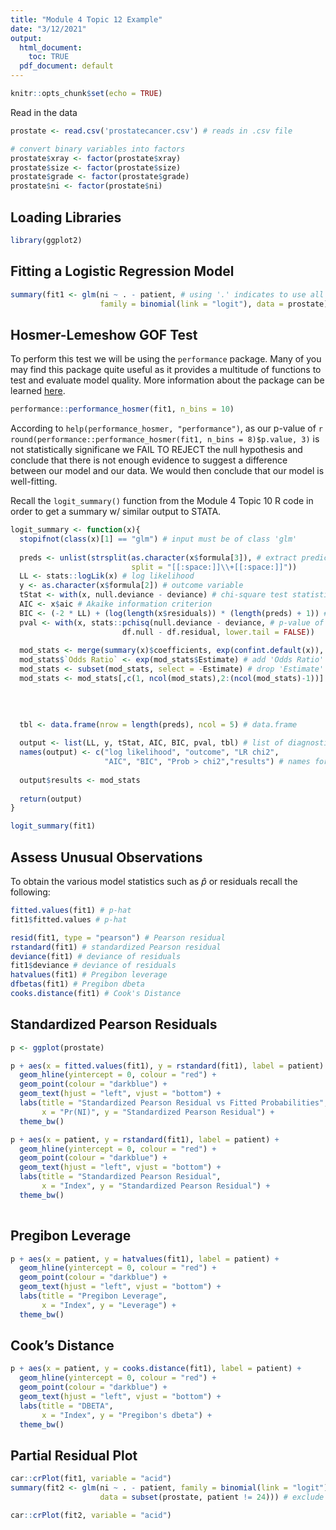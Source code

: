```yaml
---
title: "Module 4 Topic 12 Example"
date: "3/12/2021"
output:
  html_document: 
    toc: TRUE
  pdf_document: default
---
```


```r
knitr::opts_chunk$set(echo = TRUE)
```

Read in the data
```r
prostate <- read.csv('prostatecancer.csv') # reads in .csv file

# convert binary variables into factors
prostate$xray <- factor(prostate$xray)
prostate$size <- factor(prostate$size)
prostate$grade <- factor(prostate$grade)
prostate$ni <- factor(prostate$ni)
```

## Loading Libraries
```r
library(ggplot2)
```


## Fitting a Logistic Regression Model

```r
summary(fit1 <- glm(ni ~ . - patient, # using '.' indicates to use all columns not already named
                    family = binomial(link = "logit"), data = prostate))
```

## Hosmer-Lemeshow GOF Test

To perform this test we will be using the `performance` package. Many of you may find this package quite useful as it provides a multitude of functions to test and evaluate model quality. More information about the package can be learned [here](https://easystats.github.io/performance/index.html).

```r
performance::performance_hosmer(fit1, n_bins = 10)
```

According to `help(performance_hosmer, "performance")`, as our p-value of `r round(performance::performance_hosmer(fit1, n_bins = 8)$p.value, 3)` is not statistically significane we FAIL TO REJECT the null hypothesis and conclude that there is not enough evidence to suggest a difference between our model and our data. We would then conclude that our model is well-fitting.

Recall the `logit_summary()` function from the Module 4 Topic 10 R code in order to get a summary w/ similar output to STATA.

```r
logit_summary <- function(x){
  stopifnot(class(x)[1] == "glm") # input must be of class 'glm'
  
  preds <- unlist(strsplit(as.character(x$formula[3]), # extract predictors used
                           split = "[[:space:]]\\+[[:space:]]"))
  LL <- stats::logLik(x) # log likelihood
  y <- as.character(x$formula[2]) # outcome variable
  tStat <- with(x, null.deviance - deviance) # chi-square test statistic
  AIC <- x$aic # Akaike information criterion
  BIC <- (-2 * LL) + (log(length(x$residuals)) * (length(preds) + 1)) # Bayesian Information Criterion
  pval <- with(x, stats::pchisq(null.deviance - deviance, # p-value of model
                         df.null - df.residual, lower.tail = FALSE))
  
  mod_stats <- merge(summary(x)$coefficients, exp(confint.default(x)), by = "row.names") # model stats
  mod_stats$`Odds Ratio` <- exp(mod_stats$Estimate) # add 'Odds Ratio'
  mod_stats <- subset(mod_stats, select = -Estimate) # drop 'Estimate'
  mod_stats <- mod_stats[,c(1, ncol(mod_stats),2:(ncol(mod_stats)-1))] # reorder columns
  

  
  
  tbl <- data.frame(nrow = length(preds), ncol = 5) # data.frame
  
  output <- list(LL, y, tStat, AIC, BIC, pval, tbl) # list of diagnostics
  names(output) <- c("log likelihood", "outcome", "LR chi2",
                     "AIC", "BIC", "Prob > chi2","results") # names for list
  
  output$results <- mod_stats
  
  return(output)
}
```

```r
logit_summary(fit1)
```

## Assess Unusual Observations

To obtain the various model statistics such as $\hat{p}$ or residuals recall the following:
```r
fitted.values(fit1) # p-hat
fit1$fitted.values # p-hat

resid(fit1, type = "pearson") # Pearson residual
rstandard(fit1) # standardized Pearson residual
deviance(fit1) # deviance of residuals
fit1$deviance # deviance of residuals
hatvalues(fit1) # Pregibon leverage
dfbetas(fit1) # Pregibon dbeta
cooks.distance(fit1) # Cook's Distance
```

## Standardized Pearson Residuals

```r
p <- ggplot(prostate)

p + aes(x = fitted.values(fit1), y = rstandard(fit1), label = patient) +
  geom_hline(yintercept = 0, colour = "red") +
  geom_point(colour = "darkblue") +
  geom_text(hjust = "left", vjust = "bottom") +
  labs(title = "Standardized Pearson Residual vs Fitted Probabilities",
       x = "Pr(NI)", y = "Standardized Pearson Residual") +
  theme_bw()

p + aes(x = patient, y = rstandard(fit1), label = patient) +
  geom_hline(yintercept = 0, colour = "red") +
  geom_point(colour = "darkblue") +
  geom_text(hjust = "left", vjust = "bottom") +
  labs(title = "Standardized Pearson Residual",
       x = "Index", y = "Standardized Pearson Residual") +
  theme_bw()
  
```

## Pregibon Leverage

```r
p + aes(x = patient, y = hatvalues(fit1), label = patient) +
  geom_hline(yintercept = 0, colour = "red") +
  geom_point(colour = "darkblue") +
  geom_text(hjust = "left", vjust = "bottom") +
  labs(title = "Pregibon Leverage",
       x = "Index", y = "Leverage") +
  theme_bw()
```

## Cook's Distance

```r
p + aes(x = patient, y = cooks.distance(fit1), label = patient) +
  geom_hline(yintercept = 0, colour = "red") +
  geom_point(colour = "darkblue") +
  geom_text(hjust = "left", vjust = "bottom") +
  labs(title = "DBETA",
       x = "Index", y = "Pregibon's dbeta") +
  theme_bw()
```

## Partial Residual Plot

```r
car::crPlot(fit1, variable = "acid")
summary(fit2 <- glm(ni ~ . - patient, family = binomial(link = "logit"),
                    data = subset(prostate, patient != 24))) # exclude patient 24

car::crPlot(fit2, variable = "acid")
```

